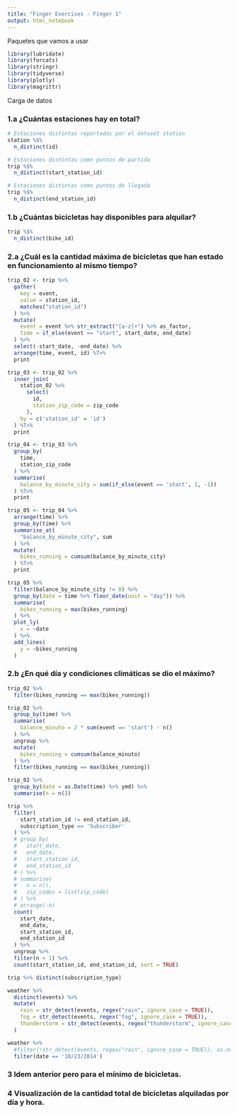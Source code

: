 ```yaml
---
title: "Finger Exercises - Finger 1"
output: html_notebook
---
```


Paquetes que vamos a usar

```r
library(lubridate)
library(forcats)
library(stringr)
library(tidyverse)
library(plotly)
library(magrittr)
```

Carga de datos


### **1.a** ¿Cuántas estaciones hay en total?
```r
# Estaciones distintas reportadas por el dataset station
station %$%
  n_distinct(id)

# Estaciones distintas como puntos de partida
trip %$%
  n_distinct(start_station_id)

# Estaciones distintas como puntos de llegada
trip %$%
  n_distinct(end_station_id)
```

### **1.b** ¿Cuántas bicicletas hay disponibles para alquilar?
```r
trip %$%
  n_distinct(bike_id)
```

### **2.a** ¿Cuál es la cantidad máxima de bicicletas que han estado en funcionamiento al mismo tiempo?
```r
trip_02 <- trip %>%
  gather(
    key = event,
    value = station_id,
    matches("station_id")
  ) %>%
  mutate(
    event = event %>% str_extract("[a-z]+") %>% as_factor,
    time = if_else(event == "start", start_date, end_date)
  ) %>%
  select(-start_date, -end_date) %>%
  arrange(time, event, id) %T>%
  print
```

```r
trip_03 <- trip_02 %>%
  inner_join(
    station_02 %>%
      select(
        id,
        station_zip_code = zip_code
      ),
    by = c('station_id' = 'id')
  ) %T>%
  print
```

```r
trip_04 <- trip_03 %>%
  group_by(
    time,
    station_zip_code
  ) %>%
  summarise(
    balance_by_minute_city = sum(if_else(event == 'start', 1, -1))
  ) %T>%
  print
```

```r
trip_05 <- trip_04 %>%
  arrange(time) %>%
  group_by(time) %>%
  summarise_at(
    "balance_by_minute_city", sum
  ) %>%
  mutate(
    bikes_running = cumsum(balance_by_minute_city)
  ) %T>%
  print
```

```r
trip_05 %>%
  filter(balance_by_minute_city != 0) %>%
  group_by(date = time %>% floor_date(unit = "day")) %>%
  summarise(
    bikes_running = max(bikes_running)
  ) %>%
  plot_ly(
    x = ~date
  ) %>%
  add_lines(
    y = ~bikes_running
  )
```

### **2.b** ¿En qué día y condiciones climáticas se dio el máximo?
```r
trip_02 %>%
  filter(bikes_running == max(bikes_running)) 
```

```r
trip_02 %>%
  group_by(time) %>%
  summarise(
    balance_minuto = 2 * sum(event == 'start') - n()
  ) %>%
  ungroup %>%
  mutate(
    bikes_running = cumsum(balance_minuto)
  ) %>%
  filter(bikes_running == max(bikes_running))
```

```r
trip_02 %>%
  group_by(date = as.Date(time) %>% ymd) %>%
  summarise(n = n())
```
```r
trip %>%
  filter(
    start_station_id != end_station_id,
    subscription_type == 'Subscriber'
  ) %>%
  # group_by(
  #   start_date,
  #   end_date,
  #   start_station_id,
  #   end_station_id
  # ) %>%
  # summarise(
  #   n = n(),
  #   zip_codes = list(zip_code)
  # ) %>%
  # arrange(-n)
  count(
    start_date,
    end_date,
    start_station_id,
    end_station_id
  ) %>%
  ungroup %>%
  filter(n > 1) %>%
  count(start_station_id, end_station_id, sort = TRUE)
```

```r
trip %>% distinct(subscription_type)
```

```r
weather %>%
  distinct(events) %>%
  mutate(
    rain = str_detect(events, regex("rain", ignore_case = TRUE)),
    fog = str_detect(events, regex("fog", ignore_case = TRUE)),
    thunderstorm = str_detect(events, regex("thunderstorm", ignore_case = TRUE))
  )
```

```r
weather %>%
  #filter(!str_detect(events, regex("rain", ignore_case = TRUE)), as.numeric(precipitation_inches) > 0)
  filter(date == '10/23/2014')
```

### **3** Idem anterior pero para el mínimo de bicicletas.

### **4** Visualización de la cantidad total de bicicletas alquiladas por día y hora.